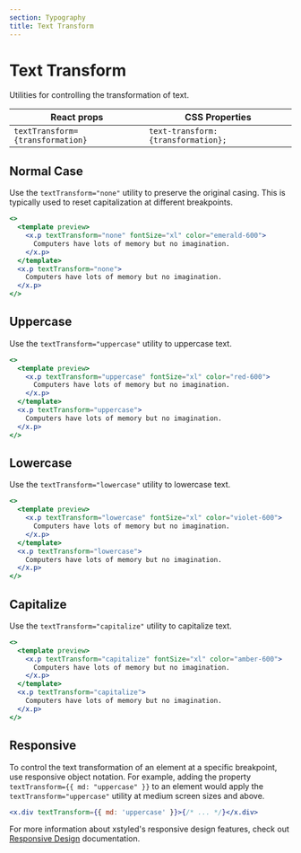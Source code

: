 ```yaml
---
section: Typography
title: Text Transform
---
```


# Text Transform

Utilities for controlling the transformation of text.

| React props                      | CSS Properties                      |
| -------------------------------- | ----------------------------------- |
| `textTransform={transformation}` | `text-transform: {transformation};` |

## Normal Case

Use the `textTransform="none"` utility to preserve the original casing. This is typically used to reset capitalization at different breakpoints.

```jsx preview color=emerald
<>
  <template preview>
    <x.p textTransform="none" fontSize="xl" color="emerald-600">
      Computers have lots of memory but no imagination.
    </x.p>
  </template>
  <x.p textTransform="none">
    Computers have lots of memory but no imagination.
  </x.p>
</>
```

## Uppercase

Use the `textTransform="uppercase"` utility to uppercase text.

```jsx preview color=red
<>
  <template preview>
    <x.p textTransform="uppercase" fontSize="xl" color="red-600">
      Computers have lots of memory but no imagination.
    </x.p>
  </template>
  <x.p textTransform="uppercase">
    Computers have lots of memory but no imagination.
  </x.p>
</>
```

## Lowercase

Use the `textTransform="lowercase"` utility to lowercase text.

```jsx preview color=violet
<>
  <template preview>
    <x.p textTransform="lowercase" fontSize="xl" color="violet-600">
      Computers have lots of memory but no imagination.
    </x.p>
  </template>
  <x.p textTransform="lowercase">
    Computers have lots of memory but no imagination.
  </x.p>
</>
```

## Capitalize

Use the `textTransform="capitalize"` utility to capitalize text.

```jsx preview color=amber
<>
  <template preview>
    <x.p textTransform="capitalize" fontSize="xl" color="amber-600">
      Computers have lots of memory but no imagination.
    </x.p>
  </template>
  <x.p textTransform="capitalize">
    Computers have lots of memory but no imagination.
  </x.p>
</>
```

## Responsive

To control the text transformation of an element at a specific breakpoint, use responsive object notation. For example, adding the property `textTransform={{ md: "uppercase" }}` to an element would apply the `textTransform="uppercase"` utility at medium screen sizes and above.

```jsx
<x.div textTransform={{ md: 'uppercase' }}>{/* ... */}</x.div>
```

For more information about xstyled's responsive design features, check out [Responsive Design](@TODO-link) documentation.

